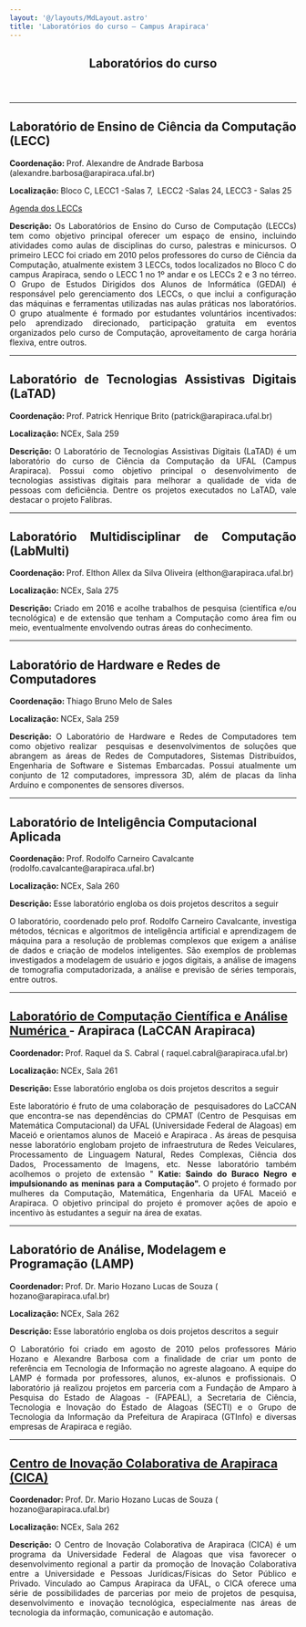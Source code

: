 ```yaml
---
layout: '@/layouts/MdLayout.astro'
title: 'Laboratórios do curso — Campus Arapiraca'
---
```



<span></span>
<article id="content">
<header>

<h1>
         Laboratórios do curso
        </h1>


</header>
<div id="viewlet-above-content-body">
</div>
<div id="content-core">
<section id="section-text">
<div class="" id="parent-fieldname-text">
<hr/>
<h2 align="justify">
           Laboratório de Ensino de Ciência da Computação (LECC)
          </h2>
<p>
<strong>
            Coordenação:
           </strong>
           Prof.
           <span>
            Alexandre de Andrade Barbosa (alexandre.barbosa@arapiraca.ufal.br)
           </span>
</p>
<p>
<span>
<strong>
             Localização:
            </strong>
            Bloco C, LECC1 -Salas 7,  LECC2 -Salas 24, LECC3 - Salas 25
           </span>
</p>
<p>
<a href="/cpt/documentos/agenda-dos-leccs">
            Agenda dos LECCs
           </a>
</p>
<p align="justify">
<span>
<strong>
             Descrição:
            </strong>
            Os Laboratórios de Ensino do Curso de Computação (LECCs) tem como objetivo principal oferecer um espaço de ensino, incluindo atividades como aulas de disciplinas do curso, palestras e minicursos. O primeiro LECC foi criado em 2010 pelos professores do curso de Ciência da Computação, atualmente existem 3 LECCs, todos localizados no Bloco C do campus Arapiraca, sendo o LECC 1 no 1º andar e os LECCs 2 e 3 no térreo. O Grupo de Estudos Dirigidos dos Alunos de Informática (GEDAI) é responsável pelo gerenciamento dos LECCs, o que inclui a configuração das máquinas e ferramentas utilizadas nas aulas práticas nos laboratórios. O grupo atualmente é formado por estudantes voluntários incentivados: pelo aprendizado direcionado, participação gratuita em eventos organizados pelo curso de Computação, aproveitamento de carga horária flexiva, entre outros.
           </span>
</p>
<hr/>
<h2 align="justify">
<span>
            Laboratório de Tecnologias Assistivas Digitais (LaTAD)
           </span>
</h2>
<p>
<strong>
            Coordenação:
           </strong>
           Prof.
           <span>
            Patrick Henrique Brito
           </span>
<span>
            (patrick@arapiraca.ufal.br)
           </span>
</p>
<p>
<span>
<strong>
             Localização:
            </strong>
            NCEx, Sala 259
           </span>
</p>
<p align="justify">
<span>
<strong>
             Descrição:
            </strong>
            O Laboratório de Tecnologias Assistivas Digitais (LaTAD) é um laboratório do curso de Ciência da Computação da UFAL (Campus Arapiraca). Possui como objetivo principal o desenvolvimento de tecnologias assistivas digitais para melhorar a qualidade de vida de pessoas com deficiência. Dentre os projetos executados no LaTAD, vale destacar o projeto Falibras.
           </span>
</p>
<hr/>
<h2 align="justify">
<span>
            Laboratório Multidisciplinar de Computação (LabMulti)
           </span>
</h2>
<p>
<strong>
            Coordenação:
           </strong>
           Prof.
           <span>
            Elthon Allex da Silva Oliveira (elthon@arapiraca.ufal.br)
           </span>
</p>
<p>
<span>
<strong>
             Localização:
            </strong>
            NCEx, Sala 275
           </span>
</p>
<p align="justify">
<span>
<strong>
             Descrição:
            </strong>
</span>
<span>
            Criado em 2016 e acolhe trabalhos de pesquisa (científica e/ou tecnológica) e de extensão que tenham a Computação como área fim ou meio, eventualmente envolvendo outras áreas do conhecimento.
           </span>
</p>
<div>
<hr/>
<span>
</span>
</div>
<h2>
           Laboratório de Hardware e Redes de Computadores
          </h2>
<p>
<strong>
            Coordenação:
           </strong>
           Thiago Bruno Melo de Sales
          </p>
<p>
<span>
<strong>
             Localização:
            </strong>
            NCEx, Sala 259
           </span>
</p>
<p align="justify">
<span>
<strong>
             Descrição:
            </strong>
            O Laboratório de Hardware e Redes de Computadores tem como objetivo realizar  pesquisas e desenvolvimentos de soluções que abrangem as áreas de Redes de Computadores, Sistemas Distribuídos, Engenharia de Software e Sistemas Embarcadas. Possui atualmente um conjunto de 12 computadores, impressora 3D, além de placas da linha Arduino e componentes de sensores diversos.
            <strong>
<br clear="all"/>
</strong>
</span>
</p>
<div>
</div>
<hr/>
<h2>
<span>
            Laboratório de Inteligência Computacional Aplicada
           </span>
</h2>
<p>
<strong>
            Coordenação:
           </strong>
           Prof. Rodolfo Carneiro Cavalcante (rodolfo.cavalcante@arapiraca.ufal.br)
          </p>
<p>
<span>
<strong>
             Localização:
            </strong>
            NCEx, Sala 260
           </span>
</p>
<p>
<strong>
            Descrição:
           </strong>
           Esse laboratório engloba os dois projetos descritos a seguir
           <span>
</span>
</p>
<p align="justify">
<span>
            O laboratório, coordenado pelo prof. Rodolfo Carneiro Cavalcante, investiga métodos, técnicas e algoritmos de inteligência artificial e aprendizagem de máquina para a resolução de problemas complexos que exigem a análise de dados e criação de modelos inteligentes. São exemplos de problemas investigados a modelagem de usuário e jogos digitais, a análise de imagens de tomografia computadorizada, a análise e previsão de séries temporais, entre outros.
           </span>
</p>
<hr/>
<h2>
<a href="https://sites.google.com/laccan.ufal.br/laccan/in%25C3%25ADcio?authuser=0">
            Laboratório de Computação Científica e Análise Numérica
           </a>
           - Arapiraca (LaCCAN Arapiraca)
          </h2>
<p>
<strong>
            Coordenador:
           </strong>
           Prof. Raquel da S. Cabral (
           <span>
            raquel.cabral@arapiraca.ufal.br)
           </span>
</p>
<p>
<span>
<strong>
             Localização:
            </strong>
            NCEx, Sala 261
           </span>
</p>
<p align="justify">
<span>
<strong>
             Descrição:
            </strong>
            Esse laboratório engloba os dois projetos descritos a seguir
           </span>
</p>
<p dir="ltr" style="text-align: justify;">
           Este laboratório é fruto de uma
           <span>
            colaboração de  pesquisadores do LaCCAN que encontra-se nas dependências do CPMAT (Centro de Pesquisas em Matemática Computacional) da UFAL (Universidade Federal de Alagoas) em Maceió e orientamos
           </span>
           alunos de  Maceió e Arapiraca
           <span>
            . As áreas de pesquisa nesse laboratório englobam projeto de infraestrutura de Redes Veiculares, Processamento de Linguagem Natural, Redes Complexas, Ciência dos Dados, Processamento de Imagens, etc.
           </span>
           Nesse laboratório também acolhemos o projeto de extensão "
           <strong>
            Katie: Saindo do Buraco Negro e impulsionando as meninas para a Computação".
           </strong>
           O projeto é formado por mulheres da Computação, Matemática, Engenharia da UFAL Maceió e Arapiraca. O objetivo principal do projeto é promover ações de apoio e incentivo às estudantes a seguir na área de exatas.
          </p>
<div>
<hr/>
</div>
<div>
<h2>
<span>
             Laboratório de Análise, Modelagem e Programação (LAMP)
            </span>
</h2>
<p>
<strong>
             Coordenador:
            </strong>
            Prof. Dr. Mario Hozano Lucas de Souza (
            <span>
             hozano@arapiraca.ufal.br)
            </span>
</p>
<p>
<span>
<strong>
              Localização:
             </strong>
             NCEx, Sala 262
            </span>
</p>
<p align="justify">
<span>
<strong>
              Descrição:
             </strong>
             Esse laboratório engloba os dois projetos descritos a seguir
            </span>
</p>
<p align="justify">
<span>
             O Laboratório foi criado em agosto de 2010 pelos professores Mário Hozano e Alexandre Barbosa com a finalidade de criar um ponto de referência em Tecnologia de Informação no agreste alagoano. A equipe do LAMP é formada por professores, alunos, ex-alunos e profissionais. O laboratório já realizou projetos em parceria com a Fundação de Amparo à Pesquisa do Estado de Alagoas - (FAPEAL), a Secretaria de Ciência, Tecnologia e Inovação do Estado de Alagoas (SECTI) e o Grupo de Tecnologia da Informação da Prefeitura de Arapiraca (GTInfo) e diversas empresas de Arapiraca e região.
            </span>
</p>
<hr/>
<h2>
<a href="https://cica.arapiraca.ufal.br/">
             Centro de Inovação Colaborativa de Arapiraca (CICA)
            </a>
</h2>
<p>
<strong>
             Coordenador:
            </strong>
            Prof. Dr. Mario Hozano Lucas de Souza (
            <span>
             hozano@arapiraca.ufal.br)
            </span>
</p>
<p>
<span>
<strong>
              Localização:
             </strong>
             NCEx, Sala 262
            </span>
</p>
<p style="text-align: justify;">
<strong>
             Descrição:
            </strong>
            O Centro de Inovação Colaborativa de Arapiraca (CICA) é um programa da Universidade Federal de Alagoas que visa favorecer o desenvolvimento regional a partir da promoção de Inovação Colaborativa entre a Universidade e Pessoas Jurídicas/Físicas do Setor Público e Privado. Vinculado ao Campus Arapiraca da UFAL, o CICA oferece uma série de possibilidades de parcerias por meio de projetos de pesquisa, desenvolvimento e inovação tecnológica, especialmente nas áreas de tecnologia da informação, comunicação e automação.
            <span>
</span>
</p>
</div>
<div>
<span>
</span>
</div>
</div>
</section>
</div>
<div id="viewlet-below-content-body">
</div>
</article>